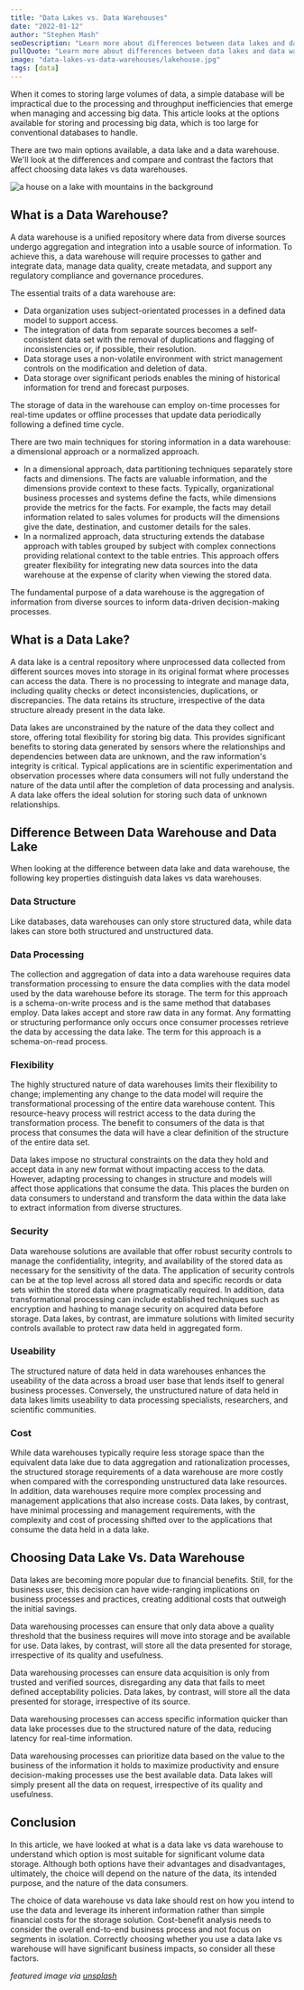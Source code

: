 ```yaml
---
title: "Data Lakes vs. Data Warehouses"
date: "2022-01-12"
author: "Stephen Mash"
seoDescription: "Learn more about differences between data lakes and data warehouses. Grouparoo integrates data from all kinds of databases and data warehouses and connects that data to your SaaS tools. ✓ Start a free trial now!"
pullQuote: "Learn more about differences between data lakes and data warehouses."
image: "data-lakes-vs-data-warehouses/lakehouse.jpg"
tags: [data]
---
```


When it comes to storing large volumes of data, a simple database will be impractical due to the processing and throughput inefficiencies that emerge when managing and accessing big data. This article looks at the options available for storing and processing big data, which is too large for conventional databases to handle.

There are two main options available, a data lake and a data warehouse. We'll look at the differences and compare and contrast the factors that affect choosing data lakes vs data warehouses.

<Image
  alt="a house on a lake with mountains in the background"
  src="data-lakes-vs-data-warehouses/lakehouse.jpg"
  centered
  height={730}
  width={1095}
/>

## What is a Data Warehouse?

A data warehouse is a unified repository where data from diverse sources undergo aggregation and integration into a usable source of information. To achieve this, a data warehouse will require processes to gather and integrate data, manage data quality, create metadata, and support any regulatory compliance and governance procedures.

The essential traits of a data warehouse are:

- Data organization uses subject-orientated processes in a defined data model to support access.
- The integration of data from separate sources becomes a self-consistent data set with the removal of duplications and flagging of inconsistencies or, if possible, their resolution.
- Data storage uses a non-volatile environment with strict management controls on the modification and deletion of data.
- Data storage over significant periods enables the mining of historical information for trend and forecast purposes.

The storage of data in the warehouse can employ on-time processes for real-time updates or offline processes that update data periodically following a defined time cycle.

There are two main techniques for storing information in a data warehouse: a dimensional approach or a normalized approach.

- In a dimensional approach, data partitioning techniques separately store facts and dimensions. The facts are valuable information, and the dimensions provide context to these facts. Typically, organizational business processes and systems define the facts, while dimensions provide the metrics for the facts. For example, the facts may detail information related to sales volumes for products will the dimensions give the date, destination, and customer details for the sales.
- In a normalized approach, data structuring extends the database approach with tables grouped by subject with complex connections providing relational context to the table entries. This approach offers greater flexibility for integrating new data sources into the data warehouse at the expense of clarity when viewing the stored data.

The fundamental purpose of a data warehouse is the aggregation of information from diverse sources to inform data-driven decision-making processes.

## What is a Data Lake?

A data lake is a central repository where unprocessed data collected from different sources moves into storage in its original format where processes can access the data. There is no processing to integrate and manage data, including quality checks or detect inconsistencies, duplications, or discrepancies. The data retains its structure, irrespective of the data structure already present in the data lake.

Data lakes are unconstrained by the nature of the data they collect and store, offering total flexibility for storing big data. This provides significant benefits to storing data generated by sensors where the relationships and dependencies between data are unknown, and the raw information's integrity is critical. Typical applications are in scientific experimentation and observation processes where data consumers will not fully understand the nature of the data until after the completion of data processing and analysis. A data lake offers the ideal solution for storing such data of unknown relationships.

## Difference Between Data Warehouse and Data Lake

When looking at the difference between data lake and data warehouse, the following key properties distinguish data lakes vs data warehouses.

### Data Structure

Like databases, data warehouses can only store structured data, while data lakes can store both structured and unstructured data.

### Data Processing

The collection and aggregation of data into a data warehouse requires data transformation processing to ensure the data complies with the data model used by the data warehouse before its storage. The term for this approach is a schema-on-write process and is the same method that databases employ. Data lakes accept and store raw data in any format. Any formatting or structuring performance only occurs once consumer processes retrieve the data by accessing the data lake. The term for this approach is a schema-on-read process.

### Flexibility

The highly structured nature of data warehouses limits their flexibility to change; implementing any change to the data model will require the transformational processing of the entire data warehouse content. This resource-heavy process will restrict access to the data during the transformation process. The benefit to consumers of the data is that process that consumes the data will have a clear definition of the structure of the entire data set.

Data lakes impose no structural constraints on the data they hold and accept data in any new format without impacting access to the data. However, adapting processing to changes in structure and models will affect those applications that consume the data. This places the burden on data consumers to understand and transform the data within the data lake to extract information from diverse structures.

### Security

Data warehouse solutions are available that offer robust security controls to manage the confidentiality, integrity, and availability of the stored data as necessary for the sensitivity of the data. The application of security controls can be at the top level across all stored data and specific records or data sets within the stored data where pragmatically required. In addition, data transformational processing can include established techniques such as encryption and hashing to manage security on acquired data before storage. Data lakes, by contrast, are immature solutions with limited security controls available to protect raw data held in aggregated form.

### Useability

The structured nature of data held in data warehouses enhances the useability of the data across a broad user base that lends itself to general business processes. Conversely, the unstructured nature of data held in data lakes limits useability to data processing specialists, researchers, and scientific communities.

### Cost

While data warehouses typically require less storage space than the equivalent data lake due to data aggregation and rationalization processes, the structured storage requirements of a data warehouse are more costly when compared with the corresponding unstructured data lake resources. In addition, data warehouses require more complex processing and management applications that also increase costs. Data lakes, by contrast, have minimal processing and management requirements, with the complexity and cost of processing shifted over to the applications that consume the data held in a data lake.

## Choosing Data Lake Vs. Data Warehouse

Data lakes are becoming more popular due to financial benefits. Still, for the business user, this decision can have wide-ranging implications on business processes and practices, creating additional costs that outweigh the initial savings.

Data warehousing processes can ensure that only data above a quality threshold that the business requires will move into storage and be available for use. Data lakes, by contrast, will store all the data presented for storage, irrespective of its quality and usefulness.

Data warehousing processes can ensure data acquisition is only from trusted and verified sources, disregarding any data that fails to meet defined acceptability policies. Data lakes, by contrast, will store all the data presented for storage, irrespective of its source.

Data warehousing processes can access specific information quicker than data lake processes due to the structured nature of the data, reducing latency for real-time information.

Data warehousing processes can prioritize data based on the value to the business of the information it holds to maximize productivity and ensure decision-making processes use the best available data. Data lakes will simply present all the data on request, irrespective of its quality and usefulness.

## Conclusion

In this article, we have looked at what is a data lake vs data warehouse to understand which option is most suitable for significant volume data storage. Although both options have their advantages and disadvantages, ultimately, the choice will depend on the nature of the data, its intended purpose, and the nature of the data consumers.

The choice of data warehouse vs data lake should rest on how you intend to use the data and leverage its inherent information rather than simple financial costs for the storage solution. Cost-benefit analysis needs to consider the overall end-to-end business process and not focus on segments in isolation. Correctly choosing whether you use a data lake vs warehouse will have significant business impacts, so consider all these factors.

_featured image via [unsplash](https://unsplash.com/photos/7MH4ped6_Mo)_
